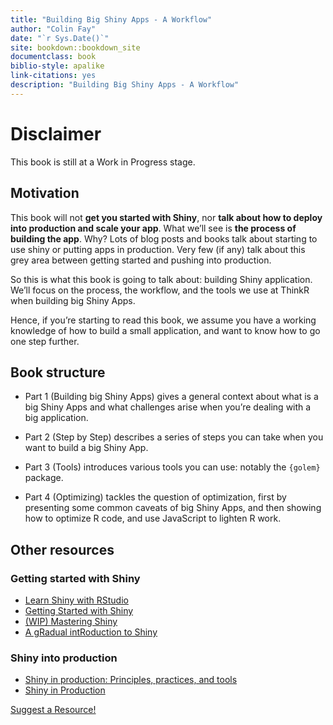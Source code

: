 ```yaml
--- 
title: "Building Big Shiny Apps - A Workflow"
author: "Colin Fay"
date: "`r Sys.Date()`"
site: bookdown::bookdown_site
documentclass: book
biblio-style: apalike
link-citations: yes
description: "Building Big Shiny Apps - A Workflow"
---
```


# Disclaimer

This book is still at a Work in Progress stage.

## Motivation

This book will not __get you started with Shiny__, nor __talk about how to deploy into production and scale your app__. What we'll see is __the process of building the app__. Why? Lots of blog posts and books talk about starting to use shiny or putting apps in production. Very few (if any) talk about this grey area between getting started and pushing into production. 

So this is what this book is going to talk about: building Shiny application. We'll focus on the process, the workflow, and the tools we use at ThinkR when building big Shiny Apps.

Hence, if you're starting to read this book, we assume you have a working knowledge of how to build a small application, and want to know how to go one step further. 

## Book structure 

+ Part 1 (Building big Shiny Apps) gives a general context about what is a big Shiny Apps and what challenges arise when you're dealing with a big application. 

+ Part 2 (Step by Step) describes a series of steps you can take when you want to build a big Shiny App. 

+ Part 3 (Tools) introduces various tools you can use: notably the `{golem}` package.

+ Part 4 (Optimizing) tackles the question of optimization, first by presenting some common caveats of big Shiny Apps, and then showing how to optimize R code, and use JavaScript to lighten R work.

## Other resources 

### Getting started with Shiny 

+ [Learn Shiny with RStudio](https://shiny.rstudio.com/tutorial/)
+ [Getting Started with Shiny](https://ourcodingclub.github.io/2017/03/07/shiny.html)
+ [(WIP) Mastering Shiny](https://github.com/jcheng5/shiny-book)
+ [A gRadual intRoduction to Shiny](https://laderast.github.io/gradual_shiny/)

### Shiny into production 

+ [Shiny in production: Principles, practices, and tools](https://resources.rstudio.com/rstudio-conf-2019/shiny-in-production-principles-practices-and-tools-joe-cheng)
+ [Shiny in Production](https://kellobri.github.io/shiny-prod-book/)

[Suggest a Resource!](https://github.com/ThinkR-open/building-shiny-apps-workflow/issues)
